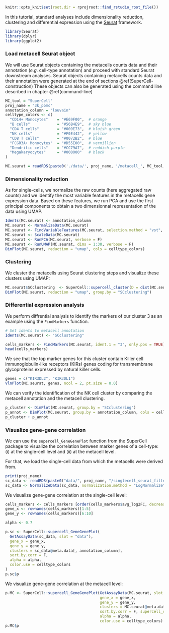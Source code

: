 
[//]: # (Standard downstream analysis of metacells using R (Seurat))

```r
knitr::opts_knit$set(root.dir = rprojroot::find_rstudio_root_file())
```

In this tutorial, standard analyses include dimensionality reduction, clustering and differential expression using the [Seurat](https://satijalab.org/seurat/) framework.

```r
library(Seurat) 
library(dplyr)
library(ggplot2)
```

### Load metacell Seurat object

We will use Seurat objects containing the metacells counts data and their annotation (*e.g.* cell-type annotation) and
proceed with standard Seurat downstream analyses.
Seurat objects containing metacells counts data and their annotation were generated at the end of sections \@ref(SuperCell-construction)
These objects can also be generated using the command line described in chapter \@ref(command-line)

```r
MC_tool = "SuperCell"
proj_name = "3k_pbmc"
annotation_column = "louvain"
celltype_colors <- c(
  "CD14+ Monocytes"    = "#E69F00",  # orange
  "B cells"            = "#56B4E9",  # sky blue
  "CD4 T cells"        = "#009E73",  # bluish green
  "NK cells"           = "#F0E442",  # yellow
  "CD8 T cells"        = "#0072B2",  # blue
  "FCGR3A+ Monocytes"  = "#D55E00",  # vermillion
  "Dendritic cells"    = "#CC79A7",  # reddish purple
  "Megakaryocytes"     = "#000000"   # black
)

MC.seurat = readRDS(paste0('./data/', proj_name, '/metacell_', MC_tool,'.rds'))
```


### Dimensionality reduction

As for single-cells, we normalize the raw counts (here aggregated raw counts) and we identify the most variable features in the metacells gene expression data.
Based on these features, we run PCA and use the first principal components to obtain a two dimensionnal representation of the data using UMAP.

```r
Idents(MC.seurat) <- annotation_column
MC.seurat <- NormalizeData(MC.seurat)
MC.seurat <- FindVariableFeatures(MC.seurat, selection.method = "vst", nfeatures = 2000)
MC.seurat <- ScaleData(MC.seurat)
MC.seurat <- RunPCA(MC.seurat, verbose = F)
MC.seurat <- RunUMAP(MC.seurat, dims = 1:30, verbose = F)
DimPlot(MC.seurat, reduction = "umap", cols = celltype_colors)
```

### Clustering

We cluster the metacells using Seurat clustering steps and visualize these clusters using UMAP:
```r
MC.seurat$SCclustering  <- SuperCell::supercell_cluster(D = dist(MC.seurat@reductions$pca@cell.embeddings[, 1:30]  ), k = 8)$clustering
DimPlot(MC.seurat, reduction = "umap", group.by = "SCclustering")
```

### Differential expression analysis

We perform diffrential analysis to identify the markers of our cluster 3 as an example using the `FindMarkers` function. 
```r
# Set idents to metacell annotation 
Idents(MC.seurat) <- "SCclustering"

cells_markers <- FindMarkers(MC.seurat, ident.1 = "3", only.pos = TRUE)
head(cells_markers)
```

We see that the top marker genes for this cluster contain Killer cell immunoglobulin-like receptors (KIRs) genes coding for
transmembrane glycoproteins expressed by natural killer cells. 

```r
genes = c("KIR3DL2", "KIR3DL1")
VlnPlot(MC.seurat, genes, ncol = 2, pt.size = 0.0)
```

We can verify the identification of the NK cell cluster by comparing the metacell annotation and the metacell clustering.

```r
p_cluster <- DimPlot(MC.seurat, group.by = "SCclustering")
p_annot <- DimPlot(MC.seurat, group.by = annotation_column, cols = celltype_colors)
p_cluster + p_annot
```

### Visualize gene-gene correlation 

We can use the `supercell_GeneGenePlot` function from the SuperCell package to visualize the correlation between marker genes of a cell-type: 
(i) at the single-cell level and
(ii) at the metacell level.

For that, we load the single-cell data from which the metacells were derived from.
```r
print(proj_name)
sc_data <- readRDS(paste0("data/", proj_name, "/singlecell_seurat_filtered.rds"))
sc_data <- NormalizeData(sc_data, normalization.method = "LogNormalize")
```

We visualize gene-gene correlation at the single-cell level:
```r
cells_markers <- cells_markers [order(cells_markers$avg_log2FC, decreasing = T),]
gene_x <- rownames(cells_markers)[1:5]  
gene_y <- rownames(cells_markers)[6:10]

alpha <- 0.7

p.sc <- SuperCell::supercell_GeneGenePlot(
  GetAssayData(sc_data, slot = "data"),
  gene_x = gene_x,
  gene_y = gene_y,
  clusters = sc_data@meta.data[, annotation_column],
  sort.by.corr = F, 
  alpha = alpha, 
  color.use = celltype_colors
)
p.sc$p
```

We visualize gene-gene correlation at the metacell level:
```r

p.MC <- SuperCell::supercell_GeneGenePlot(GetAssayData(MC.seurat, slot = "data"),
                                          gene_x = gene_x,
                                          gene_y = gene_y,
                                          clusters = MC.seurat@meta.data[, annotation_column],
                                          sort.by.corr = F, supercell_size = MC.seurat$size,
                                          alpha = alpha,
                                          color.use = celltype_colors)
p.MC$p
```
